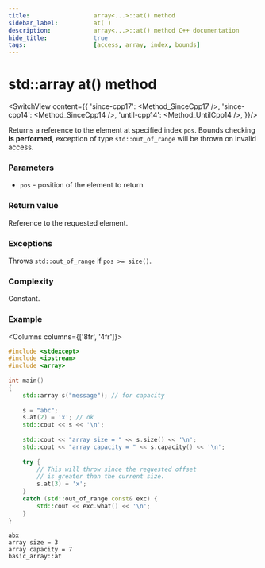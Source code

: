 ```yaml
---
title:					array<...>::at() method
sidebar_label:			at( )
description:			array<...>::at() method C++ documentation
hide_title:				true
tags:					[access, array, index, bounds]
---
```


# std::array at() method


<!-- Terms -->

<!----------------- Codes ---------------------->

<!-- at() -->

<SwitchView content={{
		'since-cpp17': <Method_SinceCpp17 />,
		'since-cpp14': <Method_SinceCpp14 />,
		'until-cpp14': <Method_UntilCpp14 />,
	}}/>

Returns a <Tooltip title={Term_ContAlias_Reference}>reference</Tooltip> to the element at specified index `pos`.
Bounds checking **is performed**, exception of type `std::out_of_range` will be thrown on invalid access.

### Parameters

- `pos` - position of the element to return

### Return value

Reference to the requested element.

### Exceptions

Throws `std::out_of_range` if `pos >= size()`.

### Complexity

Constant.

### Example

<Columns columns={['8fr', '4fr']}>
<div>

```cpp title='Main.cpp' showLineNumbers
#include <stdexcept>
#include <iostream>
#include <array>
 
int main()
{
	std::array s("message"); // for capacity
 
	s = "abc";
	s.at(2) = 'x'; // ok
	std::cout << s << '\n';
 
	std::cout << "array size = " << s.size() << '\n';
	std::cout << "array capacity = " << s.capacity() << '\n';
 
	try {
		// This will throw since the requested offset
		// is greater than the current size.
		s.at(3) = 'x';
	}
	catch (std::out_of_range const& exc) {
		std::cout << exc.what() << '\n';
	}
}
```

</div>
<div>

```plaintext title="Possible output"
abx
array size = 3
array capacity = 7
basic_array::at
```

</div>
</Columns>